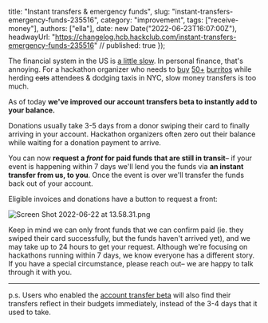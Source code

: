   title: "Instant transfers & emergency funds",
  slug: "instant-transfers-emergency-funds-235516",
  category: "improvement",
  tags: ["receive-money"],
  authors: ["ella"],
  date: new Date("2022-06-23T16:07:00Z"),
  headwayUrl: "https://changelog.hcb.hackclub.com/instant-transfers-emergency-funds-235516" // published: true
});

The financial system in the US is [a little slow](https://engineering.gusto.com/how-ach-works-a-developer-perspective-part-1/). In personal finance, that's annoying. For a hackathon organizer who needs to [buy](https://bank.hackclub.com/hcb/0eHJ2Q) [50+](https://bank.hackclub.com/hcb/brHoAr) [burritos](https://bank.hackclub.com/hcb/zVHJ56) while herding ~~cats~~ attendees & dodging taxis in NYC, slow money transfers is too much.

As of today **we've improved our account transfers beta to instantly add to your balance.**

Donations usually take 3-5 days from a donor swiping their card to finally arriving in your account. Hackathon organizers often zero out their balance while waiting for a donation payment to arrive.

You can now **request a _front_ for paid funds that are still in transit**– if your event is happening within 7 days we'll lend you the funds via **an  instant transfer from us, to you**. Once the event is over we'll transfer the funds back out of your account.

Eligible invoices and donations have a button to request a front:

![Screen Shot 2022-06-22 at 13.58.31.png](https://cloud.headwayapp.co/changelogs_images/images/big/000/090/181-7c3d340fbd38d11bc9da2befc5abd47fee1a4794.png)

Keep in mind we can only front funds that we can confirm paid (ie. they swiped their card successfully, but the funds haven't arrived yet), and we may take up to 24 hours to get your request. Although we're focusing on hackathons running within 7 days, we know everyone has a different story. If you have a special circumstance, please reach out– we are happy to talk through it with you.

---

p.s. Users who enabled the [account transfer beta](https://changelog.bank.hackclub.com/manage-your-money-across-accounts-229972) will also find their transfers reflect in their budgets immediately, instead of the 3-4 days that it used to take.
